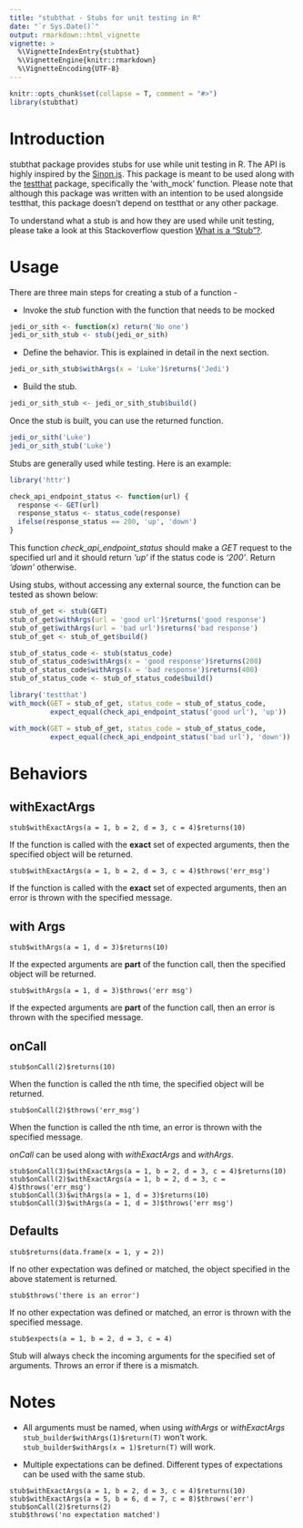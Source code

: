 ```yaml
---
title: "stubthat - Stubs for unit testing in R"
date: "`r Sys.Date()`"
output: rmarkdown::html_vignette
vignette: >
  %\VignetteIndexEntry{stubthat}
  %\VignetteEngine{knitr::rmarkdown}
  %\VignetteEncoding{UTF-8}
---
```


```r
knitr::opts_chunk$set(collapse = T, comment = "#>")
library(stubthat)
```

# Introduction
stubthat package provides stubs for use while unit testing in R. The API is highly inspired by the [Sinon.js](http://sinonjs.org/). This package is meant to be used along with the [testthat](https://cran.r-project.org/web/packages/testthat/index.html) package, specifically the 'with_mock' function. Please note that although this package was written with an intention to be used alongside testthat, this package doesn't depend on testthat or any other package.

To understand what a stub is and how they are used while unit testing, please take a look at this Stackoverflow question [What is a “Stub”?](http://stackoverflow.com/questions/463278/what-is-a-stub).


# Usage
There are three main steps for creating a stub of a function -  

- Invoke the *stub* function with the function that needs to be mocked
```r
jedi_or_sith <- function(x) return('No one')
jedi_or_sith_stub <- stub(jedi_or_sith)
```
- Define the behavior. This is explained in detail in the next section.
```r
jedi_or_sith_stub$withArgs(x = 'Luke')$returns('Jedi')
```
- Build the stub.
```r
jedi_or_sith_stub <- jedi_or_sith_stub$build()
```

Once the stub is built, you can use the returned function.
```r
jedi_or_sith('Luke')
jedi_or_sith_stub('Luke')
```

Stubs are generally used while testing. Here is an example:
```r
library('httr')

check_api_endpoint_status <- function(url) {
  response <- GET(url)
  response_status <- status_code(response)
  ifelse(response_status == 200, 'up', 'down')
}
```
This function *check_api_endpoint_status* should make a *GET* request to the specified url and it should return *'up'* if the status code is *'200'*. Return *'down'* otherwise.

Using stubs, without accessing any external source, the function can be tested as shown below:
```r
stub_of_get <- stub(GET)
stub_of_get$withArgs(url = 'good url')$returns('good response')
stub_of_get$withArgs(url = 'bad url')$returns('bad response')
stub_of_get <- stub_of_get$build()

stub_of_status_code <- stub(status_code)
stub_of_status_code$withArgs(x = 'good response')$returns(200)
stub_of_status_code$withArgs(x = 'bad response')$returns(400)
stub_of_status_code <- stub_of_status_code$build()

library('testthat')
with_mock(GET = stub_of_get, status_code = stub_of_status_code,
          expect_equal(check_api_endpoint_status('good url'), 'up'))

with_mock(GET = stub_of_get, status_code = stub_of_status_code,
          expect_equal(check_api_endpoint_status('bad url'), 'down'))
```


# Behaviors

## withExactArgs
````stub$withExactArgs(a = 1, b = 2, d = 3, c = 4)$returns(10)````

If the function is called with the **exact** set of expected arguments, then the specified object will be returned.

````stub$withExactArgs(a = 1, b = 2, d = 3, c = 4)$throws('err_msg')````

If the function is called with the **exact** set of expected arguments, then an error is thrown with the specified message.


## with Args
````stub$withArgs(a = 1, d = 3)$returns(10)````

If the expected arguments are **part** of the function call, then the specified object will be returned.

````stub$withArgs(a = 1, d = 3)$throws('err msg')````

If the expected arguments are **part** of the function call,  then an error is thrown with the specified message.

## onCall
````stub$onCall(2)$returns(10)````

When the function is called the nth time, the specified object will be returned.

````stub$onCall(2)$throws('err_msg')````

When the function is called the nth time, an error is thrown with the specified message.

  
*onCall* can be used along with *withExactArgs* and *withArgs*.

```
stub$onCall(3)$withExactArgs(a = 1, b = 2, d = 3, c = 4)$returns(10)
stub$onCall(2)$withExactArgs(a = 1, b = 2, d = 3, c = 4)$throws('err_msg')
stub$onCall(3)$withArgs(a = 1, d = 3)$returns(10)
stub$onCall(3)$withArgs(a = 1, d = 3)$throws('err msg')
```

## Defaults
````stub$returns(data.frame(x = 1, y = 2))````

If no other expectation was defined or matched, the object specified in the above statement is returned.

````stub$throws('there is an error')````

If no other expectation was defined or matched, an error is thrown with the specified message.

````stub$expects(a = 1, b = 2, d = 3, c = 4)````

Stub will always check the incoming arguments for the specified set of arguments. Throws an error if there is a mismatch.


# Notes
- All arguments must be named, when using *withArgs* or *withExactArgs*
```stub_builder$withArgs(1)$return(T)``` won't work.
```stub_builder$withArgs(x = 1)$return(T)``` will work.


- Multiple expectations can be defined. Different types of expectations can be used with the same stub.
```
stub$withExactArgs(a = 1, b = 2, d = 3, c = 4)$returns(10)
stub$withExactArgs(a = 5, b = 6, d = 7, c = 8)$throws('err')
stub$onCall(2)$returns(2)
stub$throws('no expectation matched')
```
